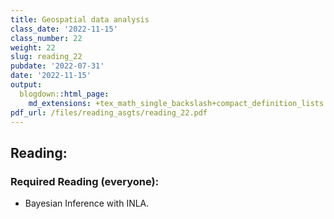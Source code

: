 ```yaml
---
title: Geospatial data analysis
class_date: '2022-11-15'
class_number: 22
weight: 22
slug: reading_22
pubdate: '2022-07-31'
date: '2022-11-15'
output:
  blogdown::html_page:
    md_extensions: +tex_math_single_backslash+compact_definition_lists
pdf_url: /files/reading_asgts/reading_22.pdf
---
```

## Reading:

### Required Reading (everyone):

* Bayesian Inference with INLA.

